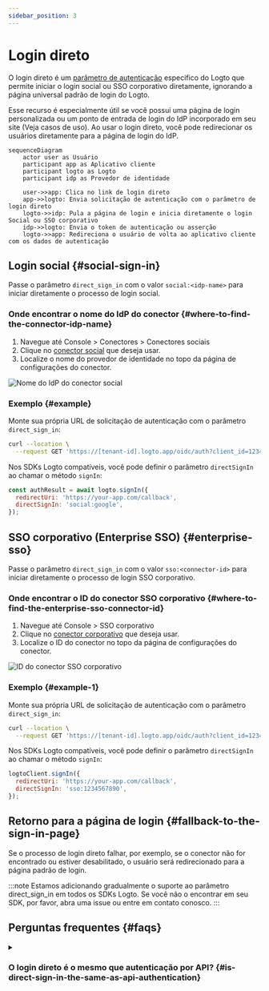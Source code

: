 ```yaml
---
sidebar_position: 3
---
```


# Login direto

O login direto é um [parâmetro de autenticação](/end-user-flows/authentication-parameters) específico do Logto que permite iniciar o login social ou SSO corporativo diretamente, ignorando a página universal padrão de login do Logto.

Esse recurso é especialmente útil se você possui uma página de login personalizada ou um ponto de entrada de login do IdP incorporado em seu site (Veja casos de uso). Ao usar o login direto, você pode redirecionar os usuários diretamente para a página de login do IdP.

```mermaid
sequenceDiagram
    actor user as Usuário
    participant app as Aplicativo cliente
    participant logto as Logto
    participant idp as Provedor de identidade

    user->>app: Clica no link de login direto
    app->>logto: Envia solicitação de autenticação com o parâmetro de login direto
    logto->>idp: Pula a página de login e inicia diretamente o login Social ou SSO corporativo
    idp->>logto: Envia o token de autenticação ou asserção
    logto->>app: Redireciona o usuário de volta ao aplicativo cliente com os dados de autenticação
```

## Login social \{#social-sign-in}

Passe o parâmetro `direct_sign_in` com o valor `social:<idp-name>` para iniciar diretamente o processo de login social.

### Onde encontrar o nome do IdP do conector \{#where-to-find-the-connector-idp-name}

1. Navegue até <CloudLink to="/connectors/social">Console > Conectores > Conectores sociais</CloudLink>
2. Clique no [conector social](/connectors/social-connectors) que deseja usar.
3. Localize o nome do provedor de identidade no topo da página de configurações do conector.

<img src="/img/assets/direct-sign-in-social-name.png" alt="Nome do IdP do conector social" />

### Exemplo \{#example}

Monte sua própria URL de solicitação de autenticação com o parâmetro `direct_sign_in`:

```sh
curl --location \
  --request GET 'https://[tenant-id].logto.app/oidc/auth?client_id=1234567890&...&direct_sign_in=social:google'
```

Nos SDKs Logto compatíveis, você pode definir o parâmetro `directSignIn` ao chamar o método `signIn`:

```javascript
const authResult = await logto.signIn({
  redirectUri: 'https://your-app.com/callback',
  directSignIn: 'social:google',
});
```

## SSO corporativo (Enterprise SSO) \{#enterprise-sso}

Passe o parâmetro `direct_sign_in` com o valor `sso:<connector-id>` para iniciar diretamente o processo de login SSO corporativo.

### Onde encontrar o ID do conector SSO corporativo \{#where-to-find-the-enterprise-sso-connector-id}

1. Navegue até <CloudLink to="/enterprise-sso">Console > SSO corporativo</CloudLink>
2. Clique no [conector corporativo](/connectors/enterprise-connectors) que deseja usar.
3. Localize o ID do conector no topo da página de configurações do conector.

<img src="/img/assets/direct-sign-in-enterprise-sso.png" alt="ID do conector SSO corporativo" />

### Exemplo \{#example-1}

Monte sua própria URL de solicitação de autenticação com o parâmetro `direct_sign_in`:

```sh
curl --location \
  --request GET 'https://[tenant-id].logto.app/oidc/auth?client_id=1234567890&...&direct_sign_in=sso:1234567890'
```

Nos SDKs Logto compatíveis, você pode definir o parâmetro `directSignIn` ao chamar o método `signIn`:

```javascript
logtoClient.signIn({
  redirectUri: 'https://your-app.com/callback',
  directSignIn: 'sso:1234567890',
});
```

## Retorno para a página de login \{#fallback-to-the-sign-in-page}

Se o processo de login direto falhar, por exemplo, se o conector não for encontrado ou estiver desabilitado, o usuário será redirecionado para a página padrão de login.

:::note
Estamos adicionando gradualmente o suporte ao parâmetro direct_sign_in em todos os SDKs Logto. Se você não o encontrar em seu SDK, por favor, abra uma issue ou entre em contato conosco.
:::

## Perguntas frequentes \{#faqs}

<details>
  <summary>

### O login direto é o mesmo que autenticação por API? \{#is-direct-sign-in-the-same-as-api-authentication}

</summary>

Não, o login direto é um parâmetro de fluxo do usuário que permite pular a página padrão de login do Logto e redirecionar os usuários diretamente para a página de login do provedor social ou SSO corporativo. Diferente da autenticação baseada em API, o usuário ainda precisa ser redirecionado primeiro para o endpoint de autenticação do Logto para iniciar o processo de login.

</details>

